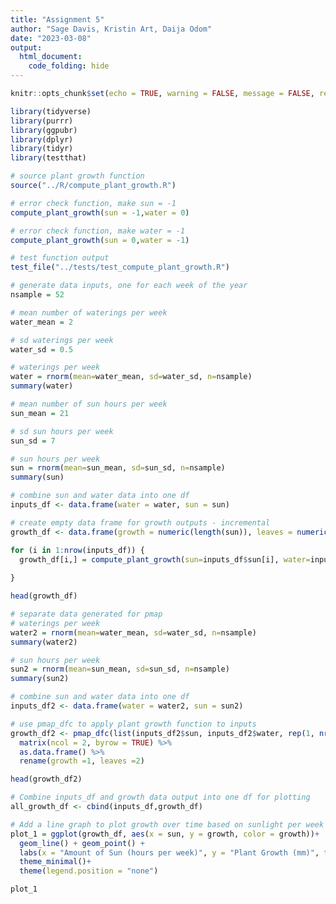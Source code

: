 ```yaml
---
title: "Assignment 5"
author: "Sage Davis, Kristin Art, Daija Odom"
date: "2023-03-08"
output:   
  html_document:
    code_folding: hide
---
```


```r
knitr::opts_chunk$set(echo = TRUE, warning = FALSE, message = FALSE, results = FALSE)

library(tidyverse)
library(purrr)
library(ggpubr)
library(dplyr)
library(tidyr)
library(testthat)
```

```r
# source plant growth function
source("../R/compute_plant_growth.R")

# error check function, make sun = -1
compute_plant_growth(sun = -1,water = 0)

# error check function, make water = -1
compute_plant_growth(sun = 0,water = -1)

# test function output
test_file("../tests/test_compute_plant_growth.R")

```

```r
# generate data inputs, one for each week of the year
nsample = 52

# mean number of waterings per week
water_mean = 2

# sd waterings per week
water_sd = 0.5

# waterings per week
water = rnorm(mean=water_mean, sd=water_sd, n=nsample)
summary(water)

# mean number of sun hours per week
sun_mean = 21

# sd sun hours per week
sun_sd = 7

# sun hours per week
sun = rnorm(mean=sun_mean, sd=sun_sd, n=nsample)
summary(sun)

# combine sun and water data into one df
inputs_df <- data.frame(water = water, sun = sun)

```

```r
# create empty data frame for growth outputs - incremental
growth_df <- data.frame(growth = numeric(length(sun)), leaves = numeric(length(sun)))

for (i in 1:nrow(inputs_df)) {
  growth_df[i,] = compute_plant_growth(sun=inputs_df$sun[i], water=inputs_df$water[i], pot=1)
  
}

head(growth_df)
```

```r
# separate data generated for pmap
# waterings per week
water2 = rnorm(mean=water_mean, sd=water_sd, n=nsample)
summary(water2)

# sun hours per week
sun2 = rnorm(mean=sun_mean, sd=sun_sd, n=nsample)
summary(sun2)

# combine sun and water data into one df
inputs_df2 <- data.frame(water = water2, sun = sun2)

```

```r
# use pmap_dfc to apply plant growth function to inputs 
growth_df2 <- pmap_dfc(list(inputs_df2$sun, inputs_df2$water, rep(1, nrow(inputs_df2))), compute_plant_growth) %>% 
  matrix(ncol = 2, byrow = TRUE) %>%
  as.data.frame() %>% 
  rename(growth =1, leaves =2)

head(growth_df2)
```

```r
# Combine inputs_df and growth data output into one df for plotting
all_growth_df <- cbind(inputs_df,growth_df)
```

```r
# Add a line graph to plot growth over time based on sunlight per week
plot_1 = ggplot(growth_df, aes(x = sun, y = growth, color = growth))+
  geom_line() + geom_point() +
  labs(x = "Amount of Sun (hours per week)", y = "Plant Growth (mm)", title = "Plant growth over time based on Sunlight Availability")+
  theme_minimal()+ 
  theme(legend.position = "none")

plot_1
```


